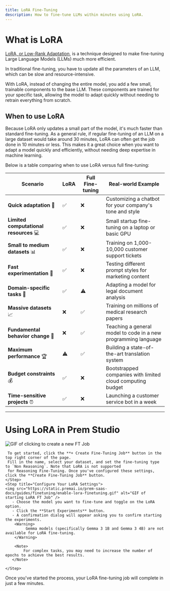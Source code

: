 ```yaml
---
title: LoRA Fine-Tuning
description: How to fine-tune LLMs within minutes using LoRA.
---
```


# What is LoRA

[LoRA, or Low-Rank Adaptation](https://blog.premai.io/slm-vs-lora-llm-edge-deployment-and-fine-tuning-compared), is a technique designed to make fine-tuning Large Language Models (LLMs) much more efficient.

In traditional fine-tuning, you have to update all the parameters of an LLM, which can be slow and resource-intensive.

With LoRA, instead of changing the entire model, you add a few small, trainable components to the base LLM. These components are trained for your specific task,
allowing the model to adapt quickly without needing to retrain everything from scratch.

## When to use LoRA

Because LoRA only updates a small part of the model, it's much faster than standard fine-tuning.
As a general rule, if regular fine-tuning of an LLM on a large dataset would take around 30 minutes,
LoRA can often get the job done in 10 minutes or less. This makes it a great choice when you want to
adapt a model quickly and efficiently, without needing deep expertise in machine learning.

Below is a table comparing when to use LoRA versus full fine-tuning:

| Scenario | LoRA | Full Fine-tuning | Real-world Example |
|----------|---------|-------------------|-------------------|
| **Quick adaptation** 🚀 | ✅ | ❌ | Customizing a chatbot for your company's tone and style |
| **Limited computational resources** 💻 | ✅ | ❌ | Small startup fine-tuning on a laptop or basic GPU |
| **Small to medium datasets** 📊 | ✅ | ❌ | Training on 1,000-10,000 customer support tickets |
| **Fast experimentation** 🧪 | ✅ | ❌ | Testing different prompt styles for marketing content |
| **Domain-specific tasks** 🎯 | ✅ | ⚠️ | Adapting a model for legal document analysis |
| **Massive datasets** 📈 | ❌ | ✅ | Training on millions of medical research papers |
| **Fundamental behavior change** 🔄 | ❌ | ✅ | Teaching a general model to code in a new programming language |
| **Maximum performance** 🏆 | ⚠️ | ✅ | Building a state-of-the-art translation system |
| **Budget constraints** 💰 | ✅ | ❌ | Bootstrapped companies with limited cloud computing budget |
| **Time-sensitive projects** ⏰ | ✅ | ❌ | Launching a customer service bot in a week |

---

# Using LoRA in Prem Studio
<Steps>
    <Step title="Create a New Fine-Tuning Job">
    <img src="https://static.premai.io/prem-saas-docs/guides/finetuning/create-lora-finetuning.gif" alt="GIF of clicking to create a new FT Job" />

     To get started, click the **+ Create Fine-Tuning Job** button in the top right corner of the page.
     Fill in the name, select your dataset, and set the fine-tuning type to `Non Reasoning`. Note that LoRA is not supported
     for Reasoning Fine-Tuning. Once you've configured these settings, click the **Create Fine-Tuning Job** button.
    </Step>
    <Step title="Configure Your LoRA Settings">
    <img src="https://static.premai.io/prem-saas-docs/guides/finetuning/enable-lora-finetuning.gif" alt="GIF of starting LoRA FT Job" />
       - Choose the model you want to fine-tune and toggle on the LoRA option.
       - Click the **Start Experiments** button.
       - A confirmation dialog will appear asking you to confirm starting the experiments.
        <Warning>
             Gemma models (specifically Gemma 3 1B and Gemma 3 4B) are not available for LoRA fine-tuning.
        </Warning>

        <Note>
            For complex tasks, you may need to increase the number of epochs to achieve the best results.
       </Note>

    </Step>

</Steps>

Once you've started the process, your LoRA fine-tuning job will complete in just a few minutes.
